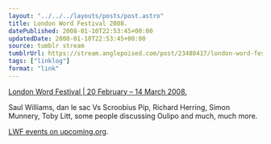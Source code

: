 ```yaml
---
layout: "../../../layouts/posts/post.astro"
title: London Word Festival 2008.
datePublished: 2008-01-10T22:53:45+00:00
updatedDate: 2008-01-10T22:53:45+00:00
source: tumblr stream
tumblrUrl: https://stream.anglepoised.com/post/23480417/london-word-festival-20-february-14-march
tags: ["linklog"]
format: "link"
---
```


[London Word Festival | 20 February &#8211; 14 March 2008.][1]

Saul Williams, dan le sac Vs Scroobius Pip, Richard Herring, Simon Munnery, Toby Litt, some people discussing Oulipo and much, much more.

[LWF events on upcoming.org](http://upcoming.yahoo.com/tag/londonwordfestival/).

[1]: http://www.londonwordfestival.com/
